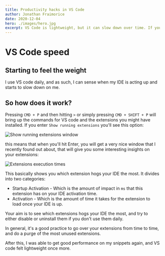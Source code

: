 ```yaml
---
title: Productivity hacks in VS Code
author: Jonathan Fraimorice
date: 2020-12-04
hero: ./images/hero.jpg
excerpt: VS Code is lightweight, but it can slow down over time. If you encountered this, stop what you're doing and read this.
---
```


# **VS Code speed**

## Starting to feel the weight

I use VS code daily, and as such, I can sense when my IDE is acting up and starts to slow down on me.

## So how does it work?

Pressing `CMD + P` and then hitting `>` or simply pressing `CMD + SHIFT + P` will bring up the commands for VS code and the extensions you might have installed.
If you enter `Show running extensions` you'll see this option:

<div className="Image__Small">
  <img
    src="./images/pref.png"
    title="Show running extensions window"
    alt="Show running extensions window"
  />
</div>

this means that when you'll hit Enter, you will get a very nice window that I recently found out about, that will give you some interesting
insights on your extensions:

<div className="Image__Small">
  <img
    src="./images/running-extensions.png"
    title="Extensions execution times"
    alt="Extensions execution times"
  />
</div>

This basically shows you which extension hogs your IDE the most. It divides into two categories:

* Startup Activation - Which is the amount of impact in `ms` that this extension has on your IDE activation time.
* Activation - Which is the amount of time it takes for the extension to load once your IDE is up.

Your aim is to see which extensions hogs your IDE the most, and try to either disable or uninstall them if you don't use them daily.

In general, it's a good practice to go over your extensions from time to time, and do a purge of the most unused extensions.

After this, I was able to get good performance on my snippets again, and VS code felt lightweight once more.

